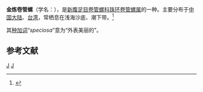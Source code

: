 {{Speciesbox
| taxon = Gemmula speciosa
| binomial_authority = {{tsl|en|Lovell Augustus Reeve|洛弗爾·奧古斯都·里夫|Reeve}}, 1843
}}
'''金炼卷管螺'''（学名：''{{lang|la|Gemmula speciosa}}''），是[[新腹足目|新腹足目]][[卷管螺科|卷管螺科]][[珠环卷管螺属|珠环卷管螺属]]的一种。主要分布于[[中国大陆|中国大陆]]、[[台湾|台湾]]，常栖息在浅海沙底、潮下带。<ref>{{cite web|url=http://shell.sinica.edu.tw/chinese/shellbase_detail.php?science_no=1401|title=国际贝库：金炼卷管螺|publisher=台湾贝类资料库|accessdate=2009-08-11|archive-date=2016-03-04|archive-url=https://web.archive.org/web/20160304101252/http://shell.sinica.edu.tw/chinese/shellbase_detail.php?science_no=1401|dead-url=no}}</ref>

其[[种加词|种加词]]“''speciosa''”意为“外表美丽的”。

== 参考文献 ==
{{reflist}}
{{taxonbar}}
[[Category:_1843年描述的动物|J]]
[[Category:珠环卷管螺属|J]]
